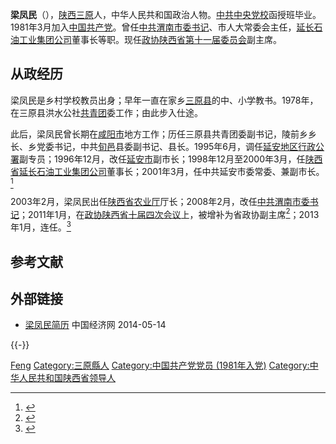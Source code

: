 '''梁凤民'''（{{bd|1955年|4月||catIdx=LIANG梁}}），[[陕西|陕西]][[三原|三原]]人，中华人民共和国政治人物。[[中共中央党校|中共中央党校]]函授班毕业。1981年3月加入[[中国共产党|中国共产党]]。曾任[[中共|中共]][[渭南|渭南]][[市委书记|市委书记]]、市人大常委会主任，[[延长石油集团|延长石油工业集团公司]]董事长等职。现任[[政协陕西省委员会|政协陕西省第十一届委员会]]副主席。

== 从政经历 ==
梁凤民是乡村学校教员出身；早年一直在家乡[[三原县|三原县]]的中、小学教书。1978年，在三原县洪水公社[[中國共產主義青年團|共青团]]委工作；由此步入仕途。

此后，梁凤民曾长期在[[咸阳市|咸阳市]]地方工作；历任三原县共青团委副书记，陵前乡乡长、乡党委书记，中共[[旬邑|旬邑]]县委副书记、县长。1995年6月，调任[[延安|延安地区]][[行政公署|行政公署]]副专员；1996年12月，改任[[延安市|延安市]]副市长；1998年12月至2000年3月，任[[延长石油集团|陕西省延长石油工业集团公司]]董事长；2001年3月，任中共延安市委常委、兼副市长。<ref>{{Cite web |url=http://www.sxdaily.com.cn/n/2013/0131/c426-5066664.html |title=政协陕西省第十一届委员会副主席梁凤民简历 |access-date=2013-12-10 |archive-url=https://web.archive.org/web/20131214163125/http://www.sxdaily.com.cn/n/2013/0131/c426-5066664.html |archive-date=2013-12-14 |dead-url=yes }}</ref>

2003年2月，梁凤民出任[[陕西省人民政府|陕西省农业厅]]厅长；2008年2月，改任[[中共|中共]][[渭南|渭南]][[市委书记|市委书记]]；2011年1月，在[[中国人民政治协商会议陕西省委员会#历届委员会|政协陕西省十届四次会议]]上，被增补为省政协副主席<ref>{{Cite web |url=http://news.xinhuanet.com/local/2011-01/21/c_121007871.htm |title=梁凤民当选陕西省政协副主席 |accessdate=2013-12-10 |archive-date=2011-03-03 |archive-url=https://web.archive.org/web/20110303050438/http://news.xinhuanet.com/local/2011-01/21/c_121007871.htm |dead-url=no }}</ref>；2013年1月，连任。<ref>{{Cite web |url=http://news.cnwest.com/content/2013-01/30/content_8405140.htm |title=省政协十一届一次会议选举马中平为省政协主席 |access-date=2013-12-10 |archive-url=https://web.archive.org/web/20131213124801/http://news.cnwest.com/content/2013-01/30/content_8405140.htm |archive-date=2013-12-13 |dead-url=yes }}</ref>

== 参考文献 ==
{{reflist}}

== 外部链接 ==
* [http://district.ce.cn/newarea/sddy/201301/31/t20130131_24082289_5.shtml 梁凤民简历] {{Wayback|url=http://district.ce.cn/newarea/sddy/201301/31/t20130131_24082289_5.shtml |date=20140514230420 }} 中国经济网 2014-05-14

{{-}}
{{start box}}
{{s-ppo|{{cpc}}}}
{{s-before|[[刘新文_(陕西省政协)|刘新文]]}}
{{s-title|[[中国共产党|中国共产党]][[渭南市|渭南市]][[市委书记|委员会书记]]|2008年2月－2011年1月}}
{{s-after|[[庄长兴|庄长兴]]}}
{{s-gov|prc}}
{{s-before|[[张峰|张峰]]}}
{{s-title|[[陕西省|陕西省]][[旬邑县|旬邑县]][[县长|县长]]|1990年2月－1995年6月}}
{{s-after|[[上官吉庆|上官吉庆]]}}
{{end box}}

{{Authority control}}
{{DEFAULTSORT:Liang梁}}
[[Category:梁姓|Feng]]
[[Category:三原縣人|Category:三原縣人]]
[[Category:中国共产党党员_(1981年入党)|Category:中国共产党党员 (1981年入党)]]
[[Category:中华人民共和国陕西省领导人|Category:中华人民共和国陕西省领导人]]